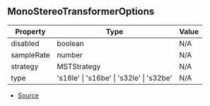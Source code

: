 ## MonoStereoTransformerOptions

| Property | Type | Value |
| ----------- | ----------- | ----------- |
| disabled | boolean | N/A |
| sampleRate | number | N/A |
| strategy | MSTStrategy | N/A |
| type | 's16le' \| 's16be' \| 's32le' \| 's32be' | N/A |


- [Source](https://github.com/Androz2091/discord-player/blob/7529a33/packages/equalizer/src/audio/MonoStereoTransformer.ts#L11)